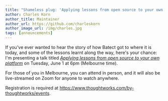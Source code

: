 ```yaml
---
title: "Shameless plug: 'Applying lessons from open source to your own platform' talk"
author: Charles Korn
author_title: Maintainer
author_url: https://github.com/charleskorn
author_image_url: /img/charles.jpg
tags: [announcements]
---
```


If you've ever wanted to hear the story of how Batect got to where it is today, and some of the lessons learnt along the way,
here's your chance: I'm presenting a talk titled [_Applying lessons from open source to your own platform_](https://www.thoughtworks.com/by-thoughtworks/events)
on Tuesday, June 1 at 6pm (Melbourne time).

For those of you in Melbourne, you can attend in person, and it will also be live-streamed on Zoom for anyone to watch anywhere.

Registration is required at https://www.thoughtworks.com/by-thoughtworks/events.
